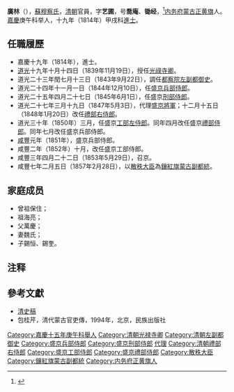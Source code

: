 '''廣林'''（{{bd|1790年||1858年||}}），[[蘇穆察氏|蘇穆察氏]]，[[清朝|清朝]]官員，字'''艺圃'''，号'''喬庵'''、'''锄经'''，<ref>{{cite web |title=廣林 |url=https://cbdb.fas.harvard.edu/cbdbapi/person.php?id=58196&o=html}}</ref>[[内务府蒙古正黄旗|内务府蒙古正黄旗]]人。[[嘉慶|嘉慶]]庚午科举人，十九年（1814年）甲戌科[[進士|進士]]。

==任職履歷==
*嘉慶十九年（1814年），進士。
*[[道光|道光]]十九年十月十四日（1839年11月19日），授任[[光祿寺卿|光祿寺卿]]。
*道光二十三年閏七月十三日（1843年9月22日），調任[[都察院|都察院]][[左副都御史|左副都御史]]。
*道光二十四年十一月一日（1844年12月10日），任[[盛京|盛京]][[兵部侍郎|兵部侍郎]]。
*道光二十五年四月二十七日（1845年6月1日），任盛京[[刑部侍郎|刑部侍郎]]。
*道光二十七年三月十九日（1847年5月3日），代理[[盛京將軍|盛京將軍]]；十二月十五日（1848年1月20日）改任[[禮部|禮部]][[右侍郎|右侍郎]]。
*道光三十年（1850年）三月，任盛京[[工部|工部]][[左侍郎|左侍郎]]。同年四月改任盛京[[禮部侍郎|禮部侍郎]]。同年七月改任盛京兵部侍郎。
*[[咸豐|咸豐]]元年（1851年），盛京兵部侍郎。
*咸豐二年（1852年）十月，改任盛京工部侍郎。
*咸豐三年四月二十二日（1853年5月29日），召京。
*咸豐七年二月五日（1857年2月28日），以[[散秩大臣|散秩大臣]]為[[鑲紅旗|鑲紅旗]][[蒙古|蒙古]][[副都統|副都統]]。

==家庭成员==
*曾祖保住；
*祖海亮；
*父萬慶；
*妻魏氏；
*子錫恒、錫奎。

== 注释 ==

{{Reflist|25em}}

==參考文獻==

*[[清史稿|清史稿]]
*包桂芹，清代蒙古官吏傳，1994年，北京，民族出版社


{{嘉慶十九年甲戌科殿試金榜}}
{{特授改補館職翰林}}
{{清朝官员小作品}}
{{DEFAULTSORT:Guang廣}}
[[Category:嘉慶十五年庚午科舉人|Category:嘉慶十五年庚午科舉人]]
[[Category:清朝光禄寺卿|Category:清朝光禄寺卿]]
[[Category:清朝左副都御史|Category:清朝左副都御史]]
[[Category:盛京兵部侍郎|Category:盛京兵部侍郎]]
[[Category:盛京刑部侍郎|Category:盛京刑部侍郎]]
[[Category:盛京將軍|代理]]
[[Category:清朝禮部右侍郎|Category:清朝禮部右侍郎]]
[[Category:盛京工部侍郎|Category:盛京工部侍郎]]
[[Category:盛京禮部侍郎|Category:盛京禮部侍郎]]
[[Category:散秩大臣|Category:散秩大臣]]
[[Category:鑲紅旗蒙古副都統|Category:鑲紅旗蒙古副都統]]
[[Category:内务府正黄旗人|Category:内务府正黄旗人]]